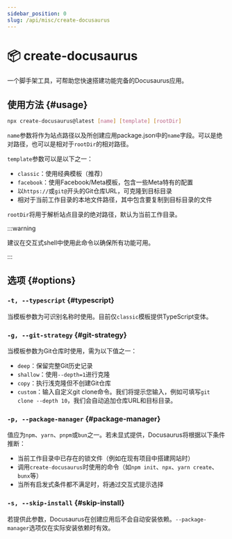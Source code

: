 ```yaml
---
sidebar_position: 0
slug: /api/misc/create-docusaurus
---
```


# 📦 create-docusaurus

一个脚手架工具，可帮助您快速搭建功能完备的Docusaurus应用。

## 使用方法 {#usage}

```bash
npx create-docusaurus@latest [name] [template] [rootDir]
```

`name`参数将作为站点路径以及所创建应用package.json中的`name`字段。可以是绝对路径，也可以是相对于`rootDir`的相对路径。

`template`参数可以是以下之一：

- `classic`：使用经典模板（推荐）
- `facebook`：使用Facebook/Meta模板，包含一些Meta特有的配置
- 以`https://`或`git@`开头的Git仓库URL，可克隆到目标目录
- 相对于当前工作目录的本地文件路径，其中包含要复制到目标目录的文件

`rootDir`将用于解析站点目录的绝对路径，默认为当前工作目录。

:::warning

建议在交互式shell中使用此命令以确保所有功能可用。

:::

## 选项 {#options}

### `-t, --typescript` {#typescript}

当模板参数为可识别名称时使用。目前仅`classic`模板提供TypeScript变体。

### `-g, --git-strategy` {#git-strategy}

当模板参数为Git仓库时使用，需为以下值之一：

- `deep`：保留完整Git历史记录
- `shallow`：使用`--depth=1`进行克隆
- `copy`：执行浅克隆但不创建Git仓库
- `custom`：输入自定义git clone命令。我们将提示您输入，例如可填写`git clone --depth 10`，我们会自动追加仓库URL和目标目录。

### `-p, --package-manager` {#package-manager}

值应为`npm`、`yarn`、`pnpm`或`bun`之一。若未显式提供，Docusaurus将根据以下条件推断：

- 当前工作目录中已存在的锁文件（例如在现有项目中搭建网站时）
- 调用`create-docusaurus`时使用的命令（如`npm init`、`npx`、`yarn create`、`bunx`等）
- 当所有启发式条件都不满足时，将通过交互式提示选择

### `-s, --skip-install` {#skip-install}

若提供此参数，Docusaurus在创建应用后不会自动安装依赖。`--package-manager`选项仅在实际安装依赖时有效。